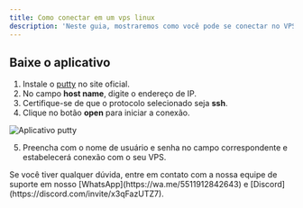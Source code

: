 ```yaml
---
title: Como conectar em um vps linux
description: 'Neste guia, mostraremos como você pode se conectar no VPS Linux utilizando o aplicativo putty.'
---
```


## Baixe o aplicativo
1. Instale o [putty](https://putty.org) no site oficial.
2. No campo **host name**, digite o endereço de IP.
3. Certifique-se de que o protocolo selecionado seja **ssh**.
4. Clique no botão **open** para iniciar a conexão.

<img
  className="block"
  src="/images/putty.png"
  alt="Aplicativo putty"
/>

5. Preencha com o nome de usuário e senha no campo correspondente e estabelecerá conexão com o seu VPS.

<Check>
Se você tiver qualquer dúvida, entre em contato com a nossa equipe de suporte
em nosso [WhatsApp](https://wa.me/5511912842643) 
e [Discord](https://discord.com/invite/x3qFazUTZ7).
</Check>

